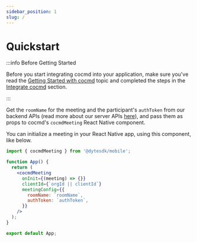 ```yaml
---
sidebar_position: 1
slug: /
---
```


# Quickstart

:::info Before Getting Started

Before you start integrating cocmd into your application, make sure you've read
the [Getting Started with cocmd](/getting-started) topic and completed the steps
in the [Integrate cocmd](/getting-started#integrate-dyte) section.

:::

Get the `roomName` for the meeting and the participant's `authToken` from our
backend APIs (read more about our server APIs [here](/api/)), and pass them as
props to cocmd's `cocmdMeeting` React Native component.

You can initialize a meeting in your React Native app, using this component,
like below.

```jsx
import { cocmdMeeting } from '@dytesdk/mobile';

function App() {
  return (
    <cocmdMeeting
      onInit={(meeting) => {}}
      clientId={`orgId || clientId`}
      meetingConfig={{
        roomName: `roomName`,
        authToken: `authToken`,
      }}
    />
  );
}

export default App;
```
